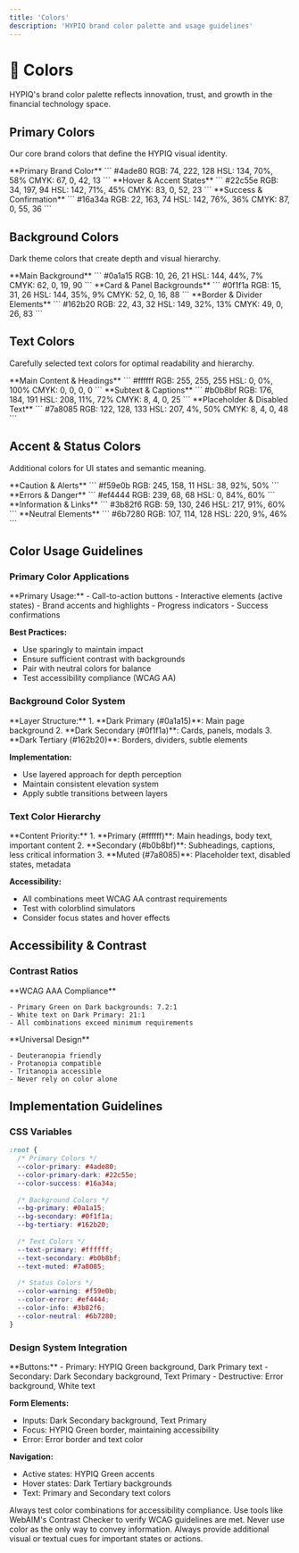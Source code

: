```yaml
---
title: 'Colors'
description: 'HYPIQ brand color palette and usage guidelines'
---
```


# 🌈 Colors

HYPIQ's brand color palette reflects innovation, trust, and growth in the financial technology space.

## Primary Colors

Our core brand colors that define the HYPIQ visual identity.

<CardGroup cols={3}>
  <Card title="HYPIQ Green" icon="paintbrush">
    **Primary Brand Color**
    ```
    #4ade80
    RGB: 74, 222, 128
    HSL: 134, 70%, 58%
    CMYK: 67, 0, 42, 13
    ```
  </Card>
  <Card title="HYPIQ Green Dark" icon="paintbrush">
    **Hover & Accent States**
    ```
    #22c55e
    RGB: 34, 197, 94
    HSL: 142, 71%, 45%
    CMYK: 83, 0, 52, 23
    ```
  </Card>
  <Card title="Success Green" icon="paintbrush">
    **Success & Confirmation**
    ```
    #16a34a
    RGB: 22, 163, 74
    HSL: 142, 76%, 36%
    CMYK: 87, 0, 55, 36
    ```
  </Card>
</CardGroup>

## Background Colors

Dark theme colors that create depth and visual hierarchy.

<CardGroup cols={3}>
  <Card title="Dark Primary" icon="paintbrush">
    **Main Background**
    ```
    #0a1a15
    RGB: 10, 26, 21
    HSL: 144, 44%, 7%
    CMYK: 62, 0, 19, 90
    ```
  </Card>
  <Card title="Dark Secondary" icon="paintbrush">
    **Card & Panel Backgrounds**
    ```
    #0f1f1a
    RGB: 15, 31, 26
    HSL: 144, 35%, 9%
    CMYK: 52, 0, 16, 88
    ```
  </Card>
  <Card title="Dark Tertiary" icon="paintbrush">
    **Border & Divider Elements**
    ```
    #162b20
    RGB: 22, 43, 32
    HSL: 149, 32%, 13%
    CMYK: 49, 0, 26, 83
    ```
  </Card>
</CardGroup>

## Text Colors

Carefully selected text colors for optimal readability and hierarchy.

<CardGroup cols={3}>
  <Card title="Text Primary" icon="type">
    **Main Content & Headings**
    ```
    #ffffff
    RGB: 255, 255, 255
    HSL: 0, 0%, 100%
    CMYK: 0, 0, 0, 0
    ```
  </Card>
  <Card title="Text Secondary" icon="type">
    **Subtext & Captions**
    ```
    #b0b8bf
    RGB: 176, 184, 191
    HSL: 208, 11%, 72%
    CMYK: 8, 4, 0, 25
    ```
  </Card>
  <Card title="Text Muted" icon="type">
    **Placeholder & Disabled Text**
    ```
    #7a8085
    RGB: 122, 128, 133
    HSL: 207, 4%, 50%
    CMYK: 8, 4, 0, 48
    ```
  </Card>
</CardGroup>

## Accent & Status Colors

Additional colors for UI states and semantic meaning.

<CardGroup cols={4}>
  <Card title="Warning" icon="alert-triangle">
    **Caution & Alerts**
    ```
    #f59e0b
    RGB: 245, 158, 11
    HSL: 38, 92%, 50%
    ```
  </Card>
  <Card title="Error" icon="x-circle">
    **Errors & Danger**
    ```
    #ef4444
    RGB: 239, 68, 68
    HSL: 0, 84%, 60%
    ```
  </Card>
  <Card title="Info" icon="info">
    **Information & Links**
    ```
    #3b82f6
    RGB: 59, 130, 246
    HSL: 217, 91%, 60%
    ```
  </Card>
  <Card title="Neutral" icon="minus">
    **Neutral Elements**
    ```
    #6b7280
    RGB: 107, 114, 128
    HSL: 220, 9%, 46%
    ```
  </Card>
</CardGroup>

## Color Usage Guidelines

### Primary Color Applications
<Accordion title="HYPIQ Green (#4ade80)">
  **Primary Usage:**
  - Call-to-action buttons
  - Interactive elements (active states)
  - Brand accents and highlights
  - Progress indicators
  - Success confirmations
  
  **Best Practices:**
  - Use sparingly to maintain impact
  - Ensure sufficient contrast with backgrounds
  - Pair with neutral colors for balance
  - Test accessibility compliance (WCAG AA)
</Accordion>

### Background Color System
<Accordion title="Dark Theme Hierarchy">
  **Layer Structure:**
  1. **Dark Primary (#0a1a15)**: Main page background
  2. **Dark Secondary (#0f1f1a)**: Cards, panels, modals
  3. **Dark Tertiary (#162b20)**: Borders, dividers, subtle elements
  
  **Implementation:**
  - Use layered approach for depth perception
  - Maintain consistent elevation system
  - Apply subtle transitions between layers
</Accordion>

### Text Color Hierarchy
<Accordion title="Reading Hierarchy">
  **Content Priority:**
  1. **Primary (#ffffff)**: Main headings, body text, important content
  2. **Secondary (#b0b8bf)**: Subheadings, captions, less critical information
  3. **Muted (#7a8085)**: Placeholder text, disabled states, metadata
  
  **Accessibility:**
  - All combinations meet WCAG AA contrast requirements
  - Test with colorblind simulators
  - Consider focus states and hover effects
</Accordion>

## Accessibility & Contrast

### Contrast Ratios
<CardGroup cols={2}>
  <Card title="High Contrast" icon="eye">
    **WCAG AAA Compliance**
    
    - Primary Green on Dark backgrounds: 7.2:1
    - White text on Dark Primary: 21:1
    - All combinations exceed minimum requirements
  </Card>
  <Card title="Color Blindness" icon="users">
    **Universal Design**
    
    - Deuteranopia friendly
    - Protanopia compatible
    - Tritanopia accessible
    - Never rely on color alone
  </Card>
</CardGroup>

## Implementation Guidelines

### CSS Variables
```css
:root {
  /* Primary Colors */
  --color-primary: #4ade80;
  --color-primary-dark: #22c55e;
  --color-success: #16a34a;
  
  /* Background Colors */
  --bg-primary: #0a1a15;
  --bg-secondary: #0f1f1a;
  --bg-tertiary: #162b20;
  
  /* Text Colors */
  --text-primary: #ffffff;
  --text-secondary: #b0b8bf;
  --text-muted: #7a8085;
  
  /* Status Colors */
  --color-warning: #f59e0b;
  --color-error: #ef4444;
  --color-info: #3b82f6;
  --color-neutral: #6b7280;
}
```

### Design System Integration
<Accordion title="Component Color Mapping">
  **Buttons:**
  - Primary: HYPIQ Green background, Dark Primary text
  - Secondary: Dark Secondary background, Text Primary
  - Destructive: Error background, White text
  
  **Form Elements:**
  - Inputs: Dark Secondary background, Text Primary
  - Focus: HYPIQ Green border, maintaining accessibility
  - Error: Error border and text color
  
  **Navigation:**
  - Active states: HYPIQ Green accents
  - Hover states: Dark Tertiary backgrounds
  - Text: Primary and Secondary text colors
</Accordion>

<Info>
  Always test color combinations for accessibility compliance. Use tools like WebAIM's Contrast Checker to verify WCAG guidelines are met.
</Info>

<Warning>
  Never use color as the only way to convey information. Always provide additional visual or textual cues for important states or actions.
</Warning>